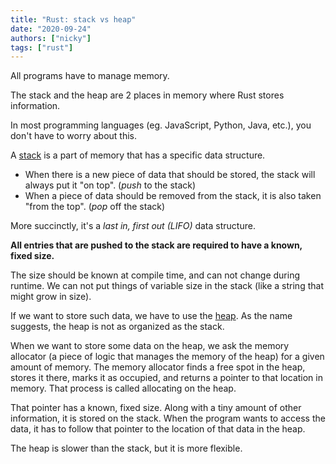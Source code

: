 ```yaml
---
title: "Rust: stack vs heap"
date: "2020-09-24"
authors: ["nicky"]
tags: ["rust"]
---
```


All programs have to manage memory.

The stack and the heap are 2 places in memory where Rust stores information.

In most programming languages (eg. JavaScript, Python, Java, etc.), you don't have to worry about this.

A [stack](<https://en.wikipedia.org/wiki/Stack_(abstract_data_type)>) is a part of memory that has a specific data structure.

- When there is a new piece of data that should be stored, the stack will always put it "on top". (_push_ to the stack)
- When a piece of data should be removed from the stack, it is also taken "from the top". (_pop_ off the stack)

More succinctly, it's a _last in, first out (LIFO)_ data structure.

**All entries that are pushed to the stack are required to have a known, fixed size.**

The size should be known at compile time, and can not change during runtime.
We can not put things of variable size in the stack (like a string that might grow in size).

If we want to store such data, we have to use the [heap](https://en.wikipedia.org/wiki/Memory_management#HEAP).
As the name suggests, the heap is not as organized as the stack.

When we want to store some data on the heap, we ask the memory allocator (a piece of logic that manages the memory of the heap) for a given amount of memory.
The memory allocator finds a free spot in the heap, stores it there, marks it as occupied, and returns a pointer to that location in memory.
That process is called allocating on the heap.

That pointer has a known, fixed size.
Along with a tiny amount of other information, it is stored on the stack.
When the program wants to access the data, it has to follow that pointer to the location of that data in the heap.

The heap is slower than the stack, but it is more flexible.

